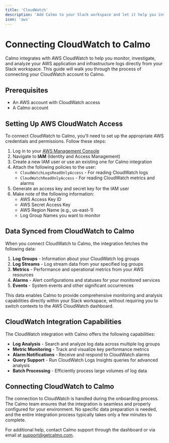 ```yaml
---
title: 'CloudWatch'
description: 'Add Calmo to your Slack workspace and let it help you investigate and run root cause analysis'
icon: 'aws'
---
```


# Connecting CloudWatch to Calmo

Calmo integrates with AWS CloudWatch to help you monitor, investigate, and analyze your AWS application and infrastructure logs directly from your Slack workspace. This guide will walk you through the process of connecting your CloudWatch account to Calmo.

## Prerequisites

- An AWS account with CloudWatch access
- A Calmo account

## Setting Up AWS CloudWatch Access

To connect CloudWatch to Calmo, you'll need to set up the appropriate AWS credentials and permissions. Follow these steps:

1. Log in to your [AWS Management Console](https://aws.amazon.com/console/)
2. Navigate to **IAM** (Identity and Access Management)
3. Create a new IAM user or use an existing one for Calmo integration
4. Attach the following policies to the user:
   - `CloudWatchLogsReadOnlyAccess` - For reading CloudWatch logs
   - `CloudWatchReadOnlyAccess` - For reading CloudWatch metrics and alarms
5. Generate an access key and secret key for the IAM user
6. Make note of the following information:
   - AWS Access Key ID
   - AWS Secret Access Key
   - AWS Region Name (e.g., us-east-1)
   - Log Group Names you want to monitor

## Data Synced from CloudWatch to Calmo

When you connect CloudWatch to Calmo, the integration fetches the following data:

1. **Log Groups** - Information about your CloudWatch log groups
2. **Log Streams** - Log stream data from your specified log groups
3. **Metrics** - Performance and operational metrics from your AWS resources
4. **Alarms** - Alert configurations and statuses for your monitored services
5. **Events** - System events and other significant occurrences

This data enables Calmo to provide comprehensive monitoring and analysis capabilities directly within your Slack workspace, without requiring you to switch contexts to the AWS CloudWatch dashboard.

## CloudWatch Integration Capabilities

The CloudWatch integration with Calmo offers the following capabilities:

- **Log Analysis** - Search and analyze log data across multiple log groups
- **Metric Monitoring** - Track and visualize key performance metrics
- **Alarm Notifications** - Receive and respond to CloudWatch alarms
- **Query Support** - Run CloudWatch Logs Insights queries for advanced analysis
- **Batch Processing** - Efficiently process large volumes of log data

## Connecting CloudWatch to Calmo

The connection to CloudWatch is handled during the onboarding process. The Calmo team ensures that the integration is seamless and properly configured for your environment. No specific data preparation is needed, and the entire integration process typically takes only a few minutes to complete.



For additional help, contact Calmo support through the dashboard or via email at support@getcalmo.com.
